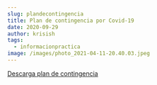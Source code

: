 ```yaml
---
slug: plandecontingencia
title: Plan de contingencia por Covid-19
date: 2020-09-29
author: krisish
tags:
  - informacionpractica
image: /images/photo_2021-04-11-20.40.03.jpeg
---
```

[Descarga plan de contingencia](public/images/plan-de-contingencia-marques-del-turia-2020-2021.docx-documentos-de-google.pdf)